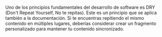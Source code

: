 Uno de los principios fundamentales del desarrollo de software es DRY (Don't Repeat
Yourself, No te repitas). Este es un principio que se aplica también a la
documentación. Si te encuentras repitiendo el mismo contenido en múltiples lugares,
deberías considerar crear un fragmento personalizado para mantener tu contenido sincronizado.
